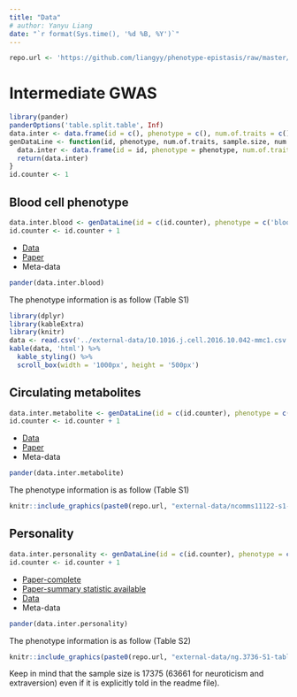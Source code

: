```yaml
---
title: "Data"
# author: Yanyu Liang
date: "`r format(Sys.time(), '%d %B, %Y')`"
---
```


```r
repo.url <- 'https://github.com/liangyy/phenotype-epistasis/raw/master/'
```
 
# Intermediate GWAS

```r
library(pander)
panderOptions('table.split.table', Inf)
data.inter <- data.frame(id = c(), phenotype = c(), num.of.traits = c(), sample.size = c(), num.of.variants = c(), heritability.mean = c(), ancestry = c())
genDataLine <- function(id, phenotype, num.of.traits, sample.size, num.of.variants, ancestry, heritability.mean = NA) {
  data.inter <- data.frame(id = id, phenotype = phenotype, num.of.traits = num.of.traits, sample.size = sample.size, num.of.variants = num.of.variants, heritability.mean = heritability.mean, ancestry = ancestry)
  return(data.inter)
}
id.counter <- 1
```

## Blood cell phenotype

```r
data.inter.blood <- genDataLine(id = c(id.counter), phenotype = c('blood cell traits'), num.of.traits = c(36), sample.size = c(173480), num.of.variants = c(29.5e6), heritability.mean = c(NA), ancestry = c('european'))
id.counter <- id.counter + 1
```

* [Data](ftp://ftp.ebi.ac.uk/pub/databases/gwas/summary_statistics/AstleWJ_27863252_GCST004602)
* [Paper](http://www.cell.com/cell/fulltext/S0092-8674(16)31463-5)
* Meta-data

```r
pander(data.inter.blood)
```


The phenotype information is as follow (Table S1)
```r
library(dplyr)
library(kableExtra)
library(knitr)
data <- read.csv('../external-data/10.1016.j.cell.2016.10.042-mmc1.csv')
kable(data, 'html') %>%
  kable_styling() %>%
  scroll_box(width = '1000px', height = '500px')
```

## Circulating metabolites

```r
data.inter.metabolite <- genDataLine(id = c(id.counter), phenotype = c('circulating metabolites'), num.of.traits = c(123), sample.size = c(24925), num.of.variants = c(39e6), heritability.mean = c(NA), ancestry = c('european'))
id.counter <- id.counter + 1
```

* [Data](http://www.computationalmedicine.fi/data#NMR_GWAS)
* [Paper](https://www.nature.com/articles/ncomms11122)
* Meta-data

```r
pander(data.inter.metabolite)
```


The phenotype information is as follow (Table S1)
```r
knitr::include_graphics(paste0(repo.url, "external-data/ncomms11122-s1-table-s1.pdf"))
```

## Personality

```r
data.inter.personality <- genDataLine(id = c(id.counter), phenotype = c('personality'), num.of.traits = c(5), sample.size = c(17375), num.of.variants = c(NA), heritability.mean = c(NA), ancestry = c('european'))
id.counter <- id.counter + 1
```

* [Paper-complete](https://www.nature.com/articles/ng.3736)
* [Paper-summary statistic available](http://www.tweelingenregister.org/fileadmin/user_upload/publicaties/verslaggeving/NTR-publicaties_2012/Moor_MP_2012.pdf)
* [Data](http://www.tweelingenregister.org/GPC/)
* Meta-data

```r
pander(data.inter.personality)
```

The phenotype information is as follow (Table S2)
```r
knitr::include_graphics(paste0(repo.url, "external-data/ng.3736-S1-table-s2.pdf"))
```

Keep in mind that the sample size is 17375 (63661 for neuroticism and extraversion) even if it is explicitly told in the readme file).